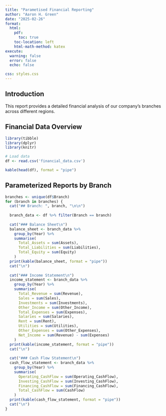 ```yaml
---
title: "Parametised Financial Reporting"
author: "Aaron H. Green"
date: "2025-02-26"
format:
  html:
    pdf:
      toc: true
    toc-location: left
    html-math-method: katex
execute: 
  warning: false
  error: false
  echo: false

css: styles.css
---
```

\newpage

## Introduction

This report provides a detailed financial analysis of our company's branches across different regions.

## Financial Data Overview

```r
library(tibble)
library(dplyr)
library(knitr)

# Load data
df <- read.csv('financial_data.csv')

kable(head(df), format = "pipe")
```

## Parameterized Reports by Branch

```r
branches <- unique(df$Branch)
for (branch in branches) {
  cat("## Branch: ", branch, "\n\n")
  
  branch_data <- df %>% filter(Branch == branch)
  
  cat("### Balance Sheet\n")
  balance_sheet <- branch_data %>%
    group_by(Year) %>%
    summarise(
      Total_Assets = sum(Assets),
      Total_Liabilities = sum(Liabilities),
      Total_Equity = sum(Equity)
    )
  print(kable(balance_sheet, format = "pipe"))
  cat("\n")
  
  cat("### Income Statement\n")
  income_statement <- branch_data %>%
    group_by(Year) %>%
    summarise(
      Total_Revenue = sum(Revenue),
      Sales = sum(Sales),
      Investments = sum(Investments),
      Other_Income = sum(Other_Income),
      Total_Expenses = sum(Expenses),
      Salaries = sum(Salaries),
      Rent = sum(Rent),
      Utilities = sum(Utilities),
      Other_Expenses = sum(Other_Expenses),
      Net_Income = sum(Revenue) - sum(Expenses)
    )
  print(kable(income_statement, format = "pipe"))
  cat("\n")
  
  cat("### Cash Flow Statement\n")
  cash_flow_statement <- branch_data %>%
    group_by(Year) %>%
    summarise(
      Operating_CashFlow = sum(Operating_CashFlow),
      Investing_CashFlow = sum(Investing_CashFlow),
      Financing_CashFlow = sum(Financing_CashFlow),
      Total_CashFlow = sum(CashFlow)
    )
  print(kable(cash_flow_statement, format = "pipe"))
  cat("\n")
}
```